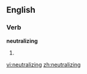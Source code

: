 
==English==

===Verb===
'''neutralizing'''

# {{present participle of|[[neutralize]]}}

[[vi:neutralizing]]
[[zh:neutralizing]]